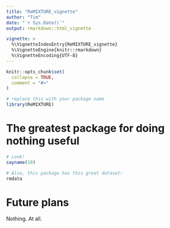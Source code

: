 ---
title: "ReMIXTURE_vignette"
author: "Tim"
date: "`r Sys.Date()`"
output: rmarkdown::html_vignette

vignette: >
  %\VignetteIndexEntry{ReMIXTURE_vignette}
  %\VignetteEngine{knitr::rmarkdown}
  %\VignetteEncoding{UTF-8}
---


```{r setup, include = FALSE}
knitr::opts_chunk$set(
  collapse = TRUE,
  comment = "#>"
)

# replace this with your package name
library(ReMIXTURE)
```

# The greatest package for doing nothing useful

```{r,echo=T}
# Look!
sayname(10)

# Also, this package has this great dataset:
rmdata
```

# Future plans

Nothing. At all.
